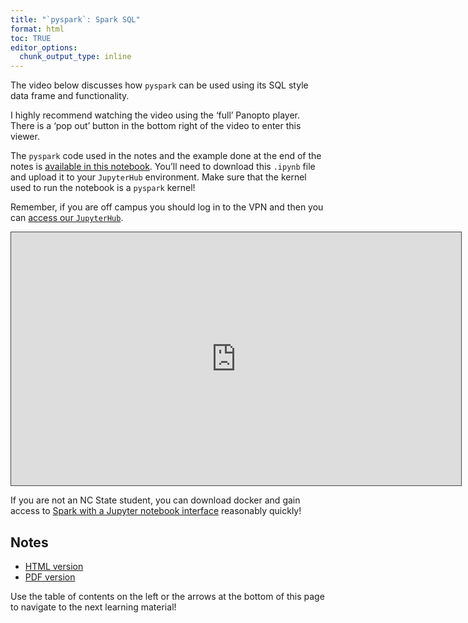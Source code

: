 ```yaml
---
title: "`pyspark`: Spark SQL"
format: html
toc: TRUE
editor_options: 
  chunk_output_type: inline
---
```


The video below discusses how `pyspark` can be used using its SQL style data frame and functionality. 

I highly recommend watching the video using the 'full' Panopto player. There is a 'pop out' button in the bottom right of the video to enter this viewer.

The `pyspark` code used in the notes and the example done at the end of the notes is <a href = "pyspark_notebook.ipynb" target = "_blank">available in this notebook</a>. You'll need to download this `.ipynb` file and upload it to your `JupyterHub` environment. Make sure that the kernel used to run the notebook is a `pyspark` kernel!

Remember, if you are off campus you should log in to the VPN and then you can [access our `JupyterHub`](https://jhub.cos.ncsu.edu/).

```{=html}
<iframe src="https://ncsu.hosted.panopto.com/Panopto/Pages/Embed.aspx?id=0d3d42da-131d-44b6-8d13-b29500d58678&autoplay=false&offerviewer=true&showtitle=true&showbrand=true&captions=false&interactivity=all" height="405" width="720" style="border: 1px solid #464646;" allowfullscreen allow="autoplay" aria-label="Panopto Embedded Video Player" aria-description="12-pyspark_spark_SQL" ></iframe>
```

If you are not an NC State student, you can download docker and gain access to [Spark with a Jupyter notebook interface](https://hub.docker.com/r/jupyter/all-spark-notebook) reasonably quickly! 

## Notes

- <a href = "12-pyspark_Spark_SQL.html" target = "_blank">HTML version</a>
- <a href = "PDFs/12-pyspark_Spark_SQL.pdf" target = "_blank">PDF version</a>

Use the table of contents on the left or the arrows at the bottom of this page to navigate to the next learning material!